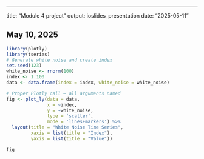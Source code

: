 ---
title: "Module 4 project"
output: ioslides_presentation
date: "2025-05-11"

## May 10, 2025

```r
library(plotly)
library(tseries)
# Generate white noise and create index
set.seed(123)
white_noise <- rnorm(100)
index <- 1:100
data <- data.frame(index = index, white_noise = white_noise)

# Proper Plotly call — all arguments named
fig <- plot_ly(data = data, 
               x = ~index, 
               y = ~white_noise, 
               type = 'scatter', 
               mode = 'lines+markers') %>%
  layout(title = "White Noise Time Series",
         xaxis = list(title = "Index"),
         yaxis = list(title = "Value"))

fig
```

